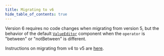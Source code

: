 ```yaml
---
title: Migrating to v6
hide_table_of_contents: true
---
```


Version 6 requires no code changes when migrating from version 5, but the behavior of the default [`ValueEditor`](./components/valueeditor) component when the `operator` is "between" or "notBetween" is different.

Instructions on migrating from v4 to v5 are [here](/docs/5/migrate).
